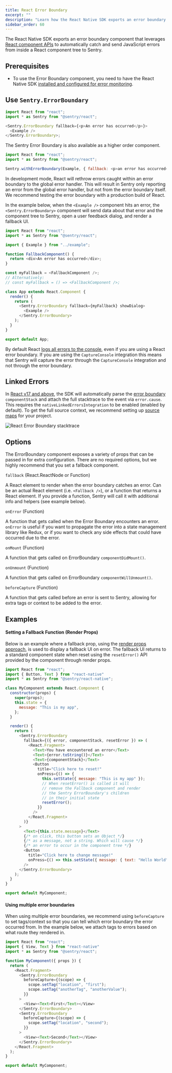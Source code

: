 ```yaml
---
title: React Error Boundary
excerpt: ""
description: "Learn how the React Native SDK exports an error boundary component that leverages React component APIs."
sidebar_order: 60
---
```


The React Native SDK exports an error boundary component that leverages [React component APIs](https://react.dev/reference/react/Component#catching-rendering-errors-with-an-error-boundary) to automatically catch and send JavaScript errors from inside a React component tree to Sentry.

## Prerequisites

- To use the Error Boundary component, you need to have the React Native SDK [installed and configured for error monitoring](/platforms/react-native/).

## Use `Sentry.ErrorBoundary`

```javascript
import React from "react";
import * as Sentry from "@sentry/react";

<Sentry.ErrorBoundary fallback={<p>An error has occurred</p>}>
  <Example />
</Sentry.ErrorBoundary>;
```

The Sentry Error Boundary is also available as a higher order component.

```javascript
import React from "react";
import * as Sentry from "@sentry/react";

Sentry.withErrorBoundary(Example, { fallback: <p>an error has occurred</p> });
```

<Alert level="warning" title="Note">

In development mode, React will rethrow errors caught within an error boundary to the global error handler. This will result in Sentry only reporting an error from the global error handler, but not from the error boundary itself. We recommend testing the error boundary with a production build of React.

</Alert>

In the example below, when the `<Example />` component hits an error, the `<Sentry.ErrorBoundary>` component will send data about that error and the component tree to Sentry, open a user feedback dialog, and render a fallback UI.

```javascript
import React from "react";
import * as Sentry from "@sentry/react";

import { Example } from "../example";

function FallbackComponent() {
  return <div>An error has occurred</div>;
}

const myFallback = <FallbackComponent />;
// Alternatively:
// const myFallback = () => <FallbackComponent />;

class App extends React.Component {
  render() {
    return (
      <Sentry.ErrorBoundary fallback={myFallback} showDialog>
        <Example />
      </Sentry.ErrorBoundary>
    );
  }
}

export default App;
```

<Alert level="warning" title="Note">

By default React [logs all errors to the console](https://github.com/facebook/react/blob/493f72b0a7111b601c16b8ad8bc2649d82c184a0/packages/react-reconciler/src/ReactFiberErrorLogger.js#L85), even if you are using a React error boundary. If you are using the `CaptureConsole` integration this means that Sentry will capture the error through the `CaptureConsole` integration and not through the error boundary.

</Alert>

## Linked Errors

In [React v17 and above](https://reactjs.org/blog/2020/08/10/react-v17-rc.html#native-component-stacks), the SDK will automatically parse the [error boundary](https://react.dev/reference/react/Component#componentdidcatch-parameters) `componentStack` and attach the full stacktrace to the event via `error.cause`. This requires the `nativeLinkedErrorsIntegration` to be enabled (enabled by default). To get the full source context, we recommend setting up [source maps](/platforms/react-native/sourcemaps/) for your project.

![React Error Boundary stacktrace](./img/errorboundary-error.png)

## Options

The ErrorBoundary component exposes a variety of props that can be passed in for extra configuration. There are no required options, but we highly recommend that you set a fallback component.

`fallback` (React.ReactNode or Function)

A React element to render when the error boundary catches an error. Can be an actual React element (i.e. `<Fallback />`), or a function that returns a React element. If you provide a function, Sentry will call it with additional info and helpers (see example below).

`onError` (Function)

A function that gets called when the Error Boundary encounters an error. `onError` is useful if you want to propagate the error into a state management library like Redux, or if you want to check any side effects that could have occurred due to the error.

`onMount` (Function)

A function that gets called on ErrorBoundary `componentDidMount()`.

`onUnmount` (Function)

A function that gets called on ErrorBoundary `componentWillUnmount()`.

`beforeCapture` (Function)

A function that gets called before an error is sent to Sentry, allowing for extra tags or context to be added to the error.

## Examples

#### Setting a Fallback Function (Render Props)

Below is an example where a fallback prop, using the [render props approach](https://react.dev/reference/react/cloneElement#passing-data-with-a-render-prop), is used to display a fallback UI on error. The fallback UI returns to a standard component state when reset using the `resetError()` API provided by the component through render props.

```javascript
import React from "react";
import { Button, Text } from "react-native"
import * as Sentry from "@sentry/react-native";

class MyComponent extends React.Component {
  constructor(props) {
    super(props);
    this.state = {
      message: "This is my app",
    };
  }

  render() {
    return (
      <Sentry.ErrorBoundary
        fallback={({ error, componentStack, resetError }) => (
          <React.Fragment>
            <Text>You have encountered an error</Text>
            <Text>{error.toString()}</Text>
            <Text>{componentStack}</Text>
            <Button
              title="Click here to reset!"
              onPress={() => {
                this.setState({ message: "This is my app" });
                // When resetError() is called it will
                // remove the Fallback component and render
                // the Sentry ErrorBoundary's children
                // in their initial state
                resetError();
              }}
            />
          </React.Fragment>
        )}
      >
        <Text>{this.state.message}</Text>
        {/* on click, this button sets an Object */}
        {/* as a message, not a string. Which will cause */}
        {/* an error to occur in the component tree */}
        <Button
          title="Click here to change message!"
          onPress={() => this.setState({ message: { text: "Hello World" } })}
        />
      </Sentry.ErrorBoundary>
    );
  }
}

export default MyComponent;
```

#### Using multiple error boundaries

When using multiple error boundaries, we recommend using `beforeCapture` to set tags/context so that you can tell which error boundary the error occurred from. In the example below, we attach tags to errors based on what route they rendered in.

```javascript
import React from "react";
import { View, Text } from "react-native"
import * as Sentry from "@sentry/react";

function MyComponent({ props }) {
  return (
    <React.Fragment>
      <Sentry.ErrorBoundary
        beforeCapture={(scope) => {
          scope.setTag("location", "first");
          scope.setTag("anotherTag", "anotherValue");
        }}
      >
        <View><Text>First</Text></View>
      </Sentry.ErrorBoundary>
      <Sentry.ErrorBoundary
        beforeCapture={(scope) => {
          scope.setTag("location", "second");
        }}
      >
        <View><Text>Second</Text></View>
      </Sentry.ErrorBoundary>
    </React.Fragment>
  );
}

export default MyComponent;
```
